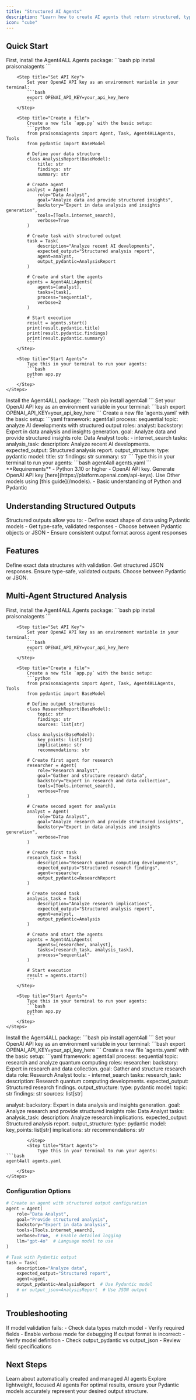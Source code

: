 ```yaml
---
title: "Structured AI Agents"
description: "Learn how to create AI agents that return structured, type-safe outputs using Pydantic models and JSON."
icon: "cube"
---
```


## Quick Start

<Tabs>
  <Tab title="Code">
    <Steps>
        <Step title="Install Package">
            First, install the Agent4ALL Agents package:
            ```bash
            pip install praisonaiagents
            ```
        </Step>

        <Step title="Set API Key">
            Set your OpenAI API key as an environment variable in your terminal:
            ```bash
            export OPENAI_API_KEY=your_api_key_here
            ```
        </Step>

        <Step title="Create a file">
            Create a new file `app.py` with the basic setup:
            ```python
            from praisonaiagents import Agent, Task, Agent4ALLAgents, Tools
            from pydantic import BaseModel

            # Define your data structure
            class AnalysisReport(BaseModel):
                title: str
                findings: str
                summary: str

            # Create agent
            analyst = Agent(
                role="Data Analyst",
                goal="Analyze data and provide structured insights",
                backstory="Expert in data analysis and insights generation",
                tools=[Tools.internet_search],
                verbose=True
            )

            # Create task with structured output
            task = Task(
                description="Analyze recent AI developments",
                expected_output="Structured analysis report",
                agent=analyst,
                output_pydantic=AnalysisReport
            )

            # Create and start the agents
            agents = Agent4ALLAgents(
                agents=[analyst],
                tasks=[task],
                process="sequential",
                verbose=2
            )

            # Start execution
            result = agents.start()
            print(result.pydantic.title)
            print(result.pydantic.findings)
            print(result.pydantic.summary)
            ```
        </Step>

        <Step title="Start Agents">
            Type this in your terminal to run your agents:
            ```bash
            python app.py
            ```
        </Step>
    </Steps>
  </Tab>
  <Tab title="No Code">
    <Steps>
        <Step title="Install Package">
            Install the Agent4ALL package:
            ```bash
            pip install agent4all
            ```
        </Step>
        <Step title="Set API Key">
            Set your OpenAI API key as an environment variable in your terminal:
            ```bash
            export OPENAI_API_KEY=your_api_key_here
            ```
        </Step>
        <Step title="Create a file">
            Create a new file `agents.yaml` with the basic setup:
```yaml
framework: agent4all
process: sequential
topic: analyze AI developments with structured output
roles:
  analyst:
    backstory: Expert in data analysis and insights generation.
    goal: Analyze data and provide structured insights
    role: Data Analyst
    tools:
      - internet_search
    tasks:
      analysis_task:
        description: Analyze recent AI developments.
        expected_output: Structured analysis report.
        output_structure:
          type: pydantic
          model:
            title: str
            findings: str
            summary: str
```
        </Step>
        <Step title="Start Agents">
            Type this in your terminal to run your agents:
```bash
agent4all agents.yaml
```
        </Step>
    </Steps>
  </Tab>
</Tabs>

<Note>
  **Requirements**
  - Python 3.10 or higher
  - OpenAI API key. Generate OpenAI API key [here](https://platform.openai.com/api-keys). Use Other models using [this guide](/models).   
  - Basic understanding of Python and Pydantic
</Note>

## Understanding Structured Outputs

<Card title="What are Structured Outputs?" icon="question">
  Structured outputs allow you to:
  - Define exact shape of data using Pydantic models
  - Get type-safe, validated responses
  - Choose between Pydantic objects or JSON
  - Ensure consistent output format across agent responses
</Card>

## Features

<CardGroup cols={2}>
  <Card title="Pydantic Models" icon="cube">
    Define exact data structures with validation.
  </Card>
  <Card title="JSON Output" icon="brackets-curly">
    Get structured JSON responses.
  </Card>
  <Card title="Type Safety" icon="shield-check">
    Ensure type-safe, validated outputs.
  </Card>
  <Card title="Format Options" icon="code">
    Choose between Pydantic or JSON.
  </Card>
</CardGroup>

## Multi-Agent Structured Analysis

<Tabs>
  <Tab title="Code">
    <Steps>
        <Step title="Install Package">
            First, install the Agent4ALL Agents package:
            ```bash
            pip install praisonaiagents
            ```
        </Step>

        <Step title="Set API Key">
            Set your OpenAI API key as an environment variable in your terminal:
            ```bash
            export OPENAI_API_KEY=your_api_key_here
            ```
        </Step>

        <Step title="Create a file">
            Create a new file `app.py` with the basic setup:
            ```python
            from praisonaiagents import Agent, Task, Agent4ALLAgents, Tools
            from pydantic import BaseModel

            # Define output structures
            class ResearchReport(BaseModel):
                topic: str
                findings: str
                sources: list[str]

            class Analysis(BaseModel):
                key_points: list[str]
                implications: str
                recommendations: str

            # Create first agent for research
            researcher = Agent(
                role="Research Analyst",
                goal="Gather and structure research data",
                backstory="Expert in research and data collection",
                tools=[Tools.internet_search],
                verbose=True
            )

            # Create second agent for analysis
            analyst = Agent(
                role="Data Analyst",
                goal="Analyze research and provide structured insights",
                backstory="Expert in data analysis and insights generation",
                verbose=True
            )

            # Create first task
            research_task = Task(
                description="Research quantum computing developments",
                expected_output="Structured research findings",
                agent=researcher,
                output_pydantic=ResearchReport
            )

            # Create second task
            analysis_task = Task(
                description="Analyze research implications",
                expected_output="Structured analysis report",
                agent=analyst,
                output_pydantic=Analysis
            )

            # Create and start the agents
            agents = Agent4ALLAgents(
                agents=[researcher, analyst],
                tasks=[research_task, analysis_task],
                process="sequential"
            )

            # Start execution
            result = agents.start()
            ```
        </Step>

        <Step title="Start Agents">
            Type this in your terminal to run your agents:
            ```bash
            python app.py
            ```
        </Step>
    </Steps>
  </Tab>
  <Tab title="No Code">
    <Steps>
        <Step title="Install Package">
            Install the Agent4ALL package:
            ```bash
            pip install agent4all
            ```
        </Step>
        <Step title="Set API Key">
            Set your OpenAI API key as an environment variable in your terminal:
            ```bash
            export OPENAI_API_KEY=your_api_key_here
            ```
        </Step>
        <Step title="Create a file">
            Create a new file `agents.yaml` with the basic setup:
```yaml
framework: agent4all
process: sequential
topic: research and analyze quantum computing
roles:
  researcher:
    backstory: Expert in research and data collection.
    goal: Gather and structure research data
    role: Research Analyst
    tools:
      - internet_search
    tasks:
      research_task:
        description: Research quantum computing developments.
        expected_output: Structured research findings.
        output_structure:
          type: pydantic
          model:
            topic: str
            findings: str
            sources: list[str]

  analyst:
    backstory: Expert in data analysis and insights generation.
    goal: Analyze research and provide structured insights
    role: Data Analyst
    tasks:
      analysis_task:
        description: Analyze research implications.
        expected_output: Structured analysis report.
        output_structure:
          type: pydantic
          model:
            key_points: list[str]
            implications: str
            recommendations: str
```
        </Step>
        <Step title="Start Agents">
            Type this in your terminal to run your agents:
```bash
agent4all agents.yaml
```
        </Step>
    </Steps>
  </Tab>
</Tabs>

### Configuration Options

```python
# Create an agent with structured output configuration
agent = Agent(
    role="Data Analyst",
    goal="Provide structured analysis",
    backstory="Expert in data analysis",
    tools=[Tools.internet_search],
    verbose=True,  # Enable detailed logging
    llm="gpt-4o"  # Language model to use
)

# Task with Pydantic output
task = Task(
    description="Analyze data",
    expected_output="Structured report",
    agent=agent,
    output_pydantic=AnalysisReport  # Use Pydantic model
    # or output_json=AnalysisReport  # Use JSON output
)
```

## Troubleshooting

<CardGroup cols={2}>
  <Card title="Validation Errors" icon="triangle-exclamation">
    If model validation fails:
    - Check data types match model
    - Verify required fields
    - Enable verbose mode for debugging
  </Card>

  <Card title="Output Format" icon="code">
    If output format is incorrect:
    - Verify model definition
    - Check output_pydantic vs output_json
    - Review field specifications
  </Card>
</CardGroup>

## Next Steps

<CardGroup cols={2}>
  <Card title="AutoAgents" icon="robot" href="./autoagents">
    Learn about automatically created and managed AI agents
  </Card>
  <Card title="Mini Agents" icon="microchip" href="./mini">
    Explore lightweight, focused AI agents
  </Card>
</CardGroup>

<Note>
  For optimal results, ensure your Pydantic models accurately represent your desired output structure.
</Note>
